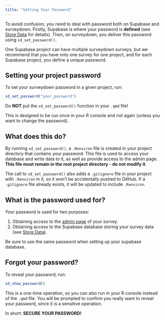 ```yaml
---
title: "Setting Your Password"
---
```


::: {.callout-note}

To avoid confusion, you need to deal with password both on Supabase and surveydown. Firstly, Supabase is where your password is **defined** (see [Store Data](database.html#create-a-supabase-project) for details). Then, on surveydown, you deliver this password using `sd_set_password()`.

:::

::: {.callout-tip}

One Supabase project can have multiple surveydown surveys, but we recommend that you have only one survey for one project, and for each Supabase project, you define a unique password.

:::
## Setting your project password

To set your surveydown password in a given project, run:

```r
sd_set_password("your_password")
```

::: {.callout-important}

Do **NOT** put the `sd_set_password()` function in your `.qmd` file!

:::

This is designed to be run once in your R console and not again (unless you want to change the password).

## What does this do?

By running `sd_set_password()`, a `.Renviron` file is created in your project directory that contains your password. This file is used to access your database and write data to it, as well as provide access to the admin page. **This file must remain in the root project directory - do not modify it**.

The call to `sd_set_password()` also adds a `.gitignore` file in your project with `.Renviron` in it, so it won't be accidentally pushed to GitHub. If a `.gitignore` file already exists, it will be updated to include `.Renviron`.

## What is the password used for?

Your password is used for two purposes:

1. Obtaining access to the [admin page](config-options.qmd#admin-page) of your survey.
2. Obtaining access to the Supabase database storing your survey data (see [Store Data](store-data.qmd)).

::: {.callout-important}

Be sure to use the same password when setting up your supabase database.

:::

## Forgot your password?

To reveal your password, run:

```r
sd_show_password()
```

::: {.callout-important}

This is a one-time operation, so you can also run in your R console instead of the `.qmd` file. You will be prompted to confirm you really want to reveal your password, since it is a sensitive operation.

In short: **SECURE YOUR PASSWORD!**

:::
